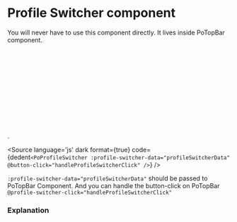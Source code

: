 # Profile Switcher component




<Meta title="Shell/Profile Switcher" component={PoProfileSwitcher} />

<Description of={PoProfileSwitcher} />

You will never have to use this component directly. It lives inside PoTopBar component.

<Canvas>
    <div class=" po-h-96">
        <Story id="shell-profile-switcher--profile-switcher" />
        <br />
        <br />
        <br />
        <br />
        <br />
        <br />
        <br />
        <br />
        <br />
        <br />
        <br />.
    </div>
</Canvas>

<Source
  language='js'
  dark
  format={true}
  code={dedent`
    <PoProfileSwitcher :profile-switcher-data="profileSwitcherData" @button-click="handleProfileSwitcherClick" />
  `}
/>

``:profile-switcher-data="profileSwitcherData"`` should be passed to PoTopBar Component. And you can handle the button-click on PoTopBar ``@profile-switcher-click="handleProfileSwitcherClick"``

### Explanation

<ArgsTable of={PoProfileSwitcher} />
